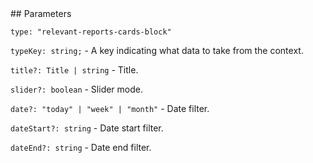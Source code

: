 

<Meta of={RelevantReportsCardsStories} />
<StoryTemplate>
## Parameters

`type: "relevant-reports-cards-block"`

`typeKey: string;` - A key indicating what data to take from the context.

`title?: Title | string` - Title.

`slider?: boolean` - Slider mode.

`date?: "today" | "week" | "month"` - Date filter.

`dateStart?: string` - Date start filter.

`dateEnd?: string` - Date end filter.

</StoryTemplate>
